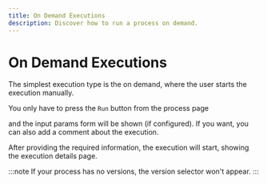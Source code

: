 ```yaml
---
title: On Demand Executions
description: Discover how to run a process on demand.
---
```



# On Demand Executions

The simplest execution type is the on demand, where the user starts the execution manually.

You only have to press the `Run` button from the process page

<Screenshot src="executions-run-now-icon.png" />

and the input params form will be shown (if configured). If you want, you can also add a comment about the execution.

<Screenshot src="executions-run-now.png" />

After providing the required information, the execution will start, showing the execution details page.

:::note
If your process has no versions, the version selector won't appear.
:::
